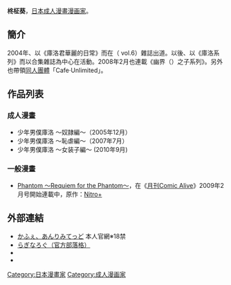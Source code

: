 {{Japanese|japanese=柊 柾葵|kana=ひいらぎ まさき|romaji=Hiiragi Masaki}}

'''柊柾葵'''{{bd||||}}，[[日本|日本]][[成人漫畫|成人漫畫]][[漫画家|漫画家]]。

== 簡介 ==
2004年、以《庫洛君華麗的日常》而在（{{lang|ja|ショタみみLOVE}} vol.6）雜誌出道。以後、以《庫洛系列》而以合集雜誌為中心在活動。2008年2月也連載《幽界（{{lang|ja|かくりょ}}）之子系列》。另外也帶領[[同人團體|同人團體]]「Cafe·Unlimited」。

== 作品列表 ==
=== 成人漫畫 ===
* 少年男僕庫洛 〜奴隷編〜（2005年12月）
* 少年男僕庫洛 〜恥虐編〜（2007年7月）
* 少年男僕庫洛 〜女装子編〜 (2010年9月)

=== 一般漫畫 ===
* [[Phantom_〜Requiem_for_the_Phantom〜|Phantom 〜Requiem for the Phantom〜]]，在《[[月刊Comic_Alive|月刊Comic Alive]]》2009年2月号開始連載中，原作：[[Nitro+|Nitro+]]

== 外部連結 ==
* [http://ffu.chu.jp/ かふぇ、あんりみてっど] {{Wayback|url=http://ffu.chu.jp/ |date=20200717233711 }} 本人官網※18禁
*[http://ragi-chan.jugem.jp/ らぎなろぐ（官方部落格）] {{Wayback|url=http://ragi-chan.jugem.jp/ |date=20200222204722 }}
*{{Pixiv|44214}}
*{{Twitter|dvxs}}

{{DEFAULTSORT:Hiiragi Masaki}}
[[Category:日本漫畫家|Category:日本漫畫家]]
[[Category:成人漫画家|Category:成人漫画家]]
